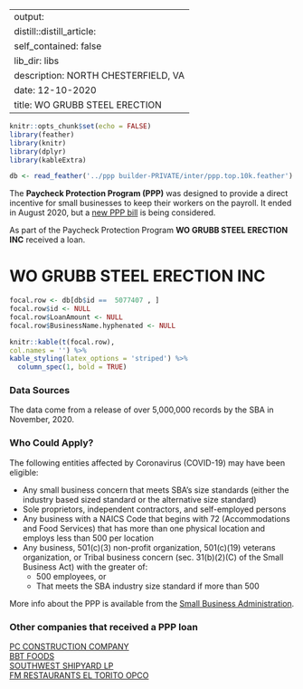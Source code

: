 
---
output:
  distill::distill_article:
    self_contained: false
    lib_dir: libs
description: NORTH CHESTERFIELD, VA 
date: 12-10-2020
title: WO GRUBB STEEL ERECTION 
---




```r
knitr::opts_chunk$set(echo = FALSE)
library(feather)
library(knitr)
library(dplyr)
library(kableExtra)

db <- read_feather('../ppp builder-PRIVATE/inter/ppp.top.10k.feather')

```



The **Paycheck Protection Program (PPP)** was designed to provide a direct incentive for small businesses to keep their workers on the payroll. It ended in August 2020, but a [new PPP bill](https://thehill.com/policy/finance/529092-bipartisan-support-for-new-ppp-loans-gains-momentum-in-congress) is being considered.

As part of the Paycheck Protection Program **WO GRUBB STEEL ERECTION INC** received a loan.


# WO GRUBB STEEL ERECTION INC 

```r
focal.row <- db[db$id ==  5077407 , ]
focal.row$id <- NULL
focal.row$LoanAmount <- NULL
focal.row$BusinessName.hyphenated <- NULL

knitr::kable(t(focal.row), 
col.names = '') %>%
kable_styling(latex_options = 'striped') %>%
  column_spec(1, bold = TRUE)


```

### Data Sources

The data come from a release of over 5,000,000 records by the SBA in November, 2020.


### Who Could Apply?

The following entities affected by Coronavirus (COVID-19) may have been eligible:

+ Any small business concern that meets SBA’s size standards (either the industry based sized standard or the alternative size standard)
+ Sole proprietors, independent contractors, and self-employed persons
+ Any business with a NAICS Code that begins with 72 (Accommodations and Food Services) that has more than one physical location and employs less than 500 per location
+ Any business, 501(c)(3) non-profit organization, 501(c)(19) veterans organization, or Tribal business concern (sec. 31(b)(2)(C) of the Small Business Act) with the greater of:
  + 500 employees, or 
  + That meets the SBA industry size standard if more than 500


More info about the PPP is available from the [Small Business Administration](https://www.sba.gov/funding-programs/loans/coronavirus-relief-options/paycheck-protection-program).

 
### Other companies that received a PPP loan 
   
 [PC CONSTRUCTION COMPANY](/Paycheck-Protection-Program/3562271-PC-CONSTRUCTION-COMPANY) <br> [BBT FOODS](/Paycheck-Protection-Program/490564-BBT-FOODS) <br> [SOUTHWEST SHIPYARD LP](/Paycheck-Protection-Program/4317461-SOUTHWEST-SHIPYARD-LP) <br> [FM RESTAURANTS EL TORITO OPCO](/Paycheck-Protection-Program/1670712-FM-RESTAURANTS-EL-TORITO-OPCO) <br>
